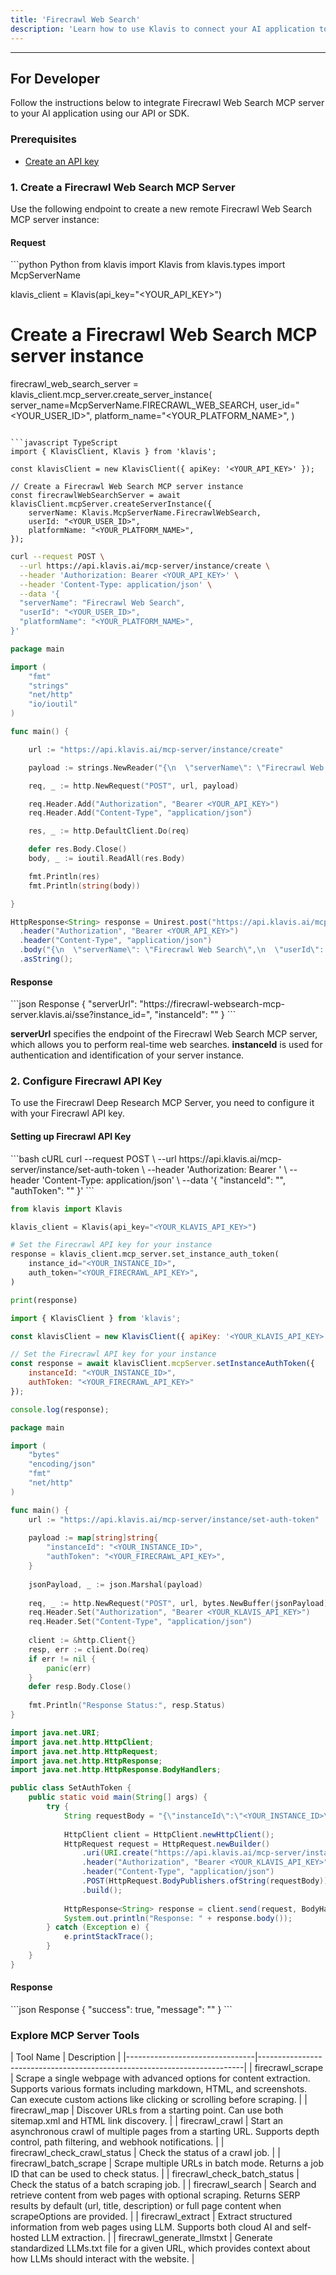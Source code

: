 ```yaml
---
title: 'Firecrawl Web Search'
description: 'Learn how to use Klavis to connect your AI application to Firecrawl Web Search MCP Server'
---
```



<NoCodeSnippet />

---

## For Developer

Follow the instructions below to integrate Firecrawl Web Search MCP server to your AI application using our API or SDK.

### Prerequisites

- [Create an API key](https://www.klavis.ai/home/api-keys)

### 1. Create a Firecrawl Web Search MCP Server

Use the following endpoint to create a new remote Firecrawl Web Search MCP server instance:

#### Request
<CodeGroup>
```python Python
from klavis import Klavis
from klavis.types import McpServerName

klavis_client = Klavis(api_key="<YOUR_API_KEY>")

# Create a Firecrawl Web Search MCP server instance
firecrawl_web_search_server = klavis_client.mcp_server.create_server_instance(
    server_name=McpServerName.FIRECRAWL_WEB_SEARCH,
    user_id="<YOUR_USER_ID>",
    platform_name="<YOUR_PLATFORM_NAME>",
)
```

```javascript TypeScript
import { KlavisClient, Klavis } from 'klavis';

const klavisClient = new KlavisClient({ apiKey: '<YOUR_API_KEY>' });

// Create a Firecrawl Web Search MCP server instance
const firecrawlWebSearchServer = await klavisClient.mcpServer.createServerInstance({
    serverName: Klavis.McpServerName.FirecrawlWebSearch,
    userId: "<YOUR_USER_ID>",
    platformName: "<YOUR_PLATFORM_NAME>",
});
```

```bash cURL
curl --request POST \
  --url https://api.klavis.ai/mcp-server/instance/create \
  --header 'Authorization: Bearer <YOUR_API_KEY>' \
  --header 'Content-Type: application/json' \
  --data '{
  "serverName": "Firecrawl Web Search",
  "userId": "<YOUR_USER_ID>",
  "platformName": "<YOUR_PLATFORM_NAME>",
}'
```

```go Go
package main

import (
	"fmt"
	"strings"
	"net/http"
	"io/ioutil"
)

func main() {

	url := "https://api.klavis.ai/mcp-server/instance/create"

	payload := strings.NewReader("{\n  \"serverName\": \"Firecrawl Web Search\",\n  \"userId\": \"<YOUR_USER_ID>\",\n  \"platformName\": \"<YOUR_PLATFORM_NAME>\"\n}")

	req, _ := http.NewRequest("POST", url, payload)

	req.Header.Add("Authorization", "Bearer <YOUR_API_KEY>")
	req.Header.Add("Content-Type", "application/json")

	res, _ := http.DefaultClient.Do(req)

	defer res.Body.Close()
	body, _ := ioutil.ReadAll(res.Body)

	fmt.Println(res)
	fmt.Println(string(body))

}
```

```java Java
HttpResponse<String> response = Unirest.post("https://api.klavis.ai/mcp-server/instance/create")
  .header("Authorization", "Bearer <YOUR_API_KEY>")
  .header("Content-Type", "application/json")
  .body("{\n  \"serverName\": \"Firecrawl Web Search\",\n  \"userId\": \"<YOUR_USER_ID>\",\n  \"platformName\": \"<YOUR_PLATFORM_NAME>\"\n}")
  .asString();
```
</CodeGroup>

#### Response
<CodeGroup>
```json Response
{
  "serverUrl": "https://firecrawl-websearch-mcp-server.klavis.ai/sse?instance_id=<instance-id>",
  "instanceId": "<instance-id>"
}
```
</CodeGroup>

<Check> **serverUrl** specifies the endpoint of the Firecrawl Web Search MCP server, which allows you to perform real-time web searches.</Check>
<Note> **instanceId** is used for authentication and identification of your server instance.</Note>

### 2. Configure Firecrawl API Key

To use the Firecrawl Deep Research MCP Server, you need to configure it with your Firecrawl API key.

#### Setting up Firecrawl API Key

<CodeGroup>
```bash cURL
curl --request POST \
  --url https://api.klavis.ai/mcp-server/instance/set-auth-token \
  --header 'Authorization: Bearer <YOUR_KLAVIS_API_KEY>' \
  --header 'Content-Type: application/json' \
  --data '{
  "instanceId": "<YOUR_INSTANCE_ID>",
  "authToken": "<YOUR_FIRECRAWL_API_KEY>"
}'
```

```python Python
from klavis import Klavis

klavis_client = Klavis(api_key="<YOUR_KLAVIS_API_KEY>")

# Set the Firecrawl API key for your instance
response = klavis_client.mcp_server.set_instance_auth_token(
    instance_id="<YOUR_INSTANCE_ID>",
    auth_token="<YOUR_FIRECRAWL_API_KEY>",
)

print(response)
```

```javascript TypeScript
import { KlavisClient } from 'klavis';

const klavisClient = new KlavisClient({ apiKey: '<YOUR_KLAVIS_API_KEY>' });

// Set the Firecrawl API key for your instance
const response = await klavisClient.mcpServer.setInstanceAuthToken({
    instanceId: "<YOUR_INSTANCE_ID>",
    authToken: "<YOUR_FIRECRAWL_API_KEY>"
});

console.log(response);
```
```go Go
package main

import (
	"bytes"
	"encoding/json"
	"fmt"
	"net/http"
)

func main() {
	url := "https://api.klavis.ai/mcp-server/instance/set-auth-token"
	
	payload := map[string]string{
		"instanceId": "<YOUR_INSTANCE_ID>",
		"authToken": "<YOUR_FIRECRAWL_API_KEY>",
	}
	
	jsonPayload, _ := json.Marshal(payload)
	
	req, _ := http.NewRequest("POST", url, bytes.NewBuffer(jsonPayload))
	req.Header.Set("Authorization", "Bearer <YOUR_KLAVIS_API_KEY>")
	req.Header.Set("Content-Type", "application/json")
	
	client := &http.Client{}
	resp, err := client.Do(req)
	if err != nil {
		panic(err)
	}
	defer resp.Body.Close()
	
	fmt.Println("Response Status:", resp.Status)
}
```

```java Java
import java.net.URI;
import java.net.http.HttpClient;
import java.net.http.HttpRequest;
import java.net.http.HttpResponse;
import java.net.http.HttpResponse.BodyHandlers;

public class SetAuthToken {
    public static void main(String[] args) {
        try {
            String requestBody = "{\"instanceId\":\"<YOUR_INSTANCE_ID>\",\"authToken\":\"<YOUR_FIRECRAWL_API_KEY>\"}";
            
            HttpClient client = HttpClient.newHttpClient();
            HttpRequest request = HttpRequest.newBuilder()
                .uri(URI.create("https://api.klavis.ai/mcp-server/instance/set-auth-token"))
                .header("Authorization", "Bearer <YOUR_KLAVIS_API_KEY>")
                .header("Content-Type", "application/json")
                .POST(HttpRequest.BodyPublishers.ofString(requestBody))
                .build();
                
            HttpResponse<String> response = client.send(request, BodyHandlers.ofString());
            System.out.println("Response: " + response.body());
        } catch (Exception e) {
            e.printStackTrace();
        }
    }
}
```
</CodeGroup>

#### Response
<CodeGroup>
```json Response
{
  "success": true,
  "message": "<string>"
}
```
</CodeGroup>

### Explore MCP Server Tools

<Accordion title="Tools Information">
| Tool Name                      | Description                                                              |
|--------------------------------|--------------------------------------------------------------------------|
| firecrawl_scrape               | Scrape a single webpage with advanced options for content extraction. Supports various formats including markdown, HTML, and screenshots. Can execute custom actions like clicking or scrolling before scraping. |
| firecrawl_map                  | Discover URLs from a starting point. Can use both sitemap.xml and HTML link discovery. |
| firecrawl_crawl                | Start an asynchronous crawl of multiple pages from a starting URL. Supports depth control, path filtering, and webhook notifications. |
| firecrawl_check_crawl_status   | Check the status of a crawl job. |
| firecrawl_batch_scrape         | Scrape multiple URLs in batch mode. Returns a job ID that can be used to check status. |
| firecrawl_check_batch_status   | Check the status of a batch scraping job. |
| firecrawl_search               | Search and retrieve content from web pages with optional scraping. Returns SERP results by default (url, title, description) or full page content when scrapeOptions are provided. |
| firecrawl_extract              | Extract structured information from web pages using LLM. Supports both cloud AI and self-hosted LLM extraction. |
| firecrawl_generate_llmstxt     | Generate standardized LLMs.txt file for a given URL, which provides context about how LLMs should interact with the website. |
</Accordion>